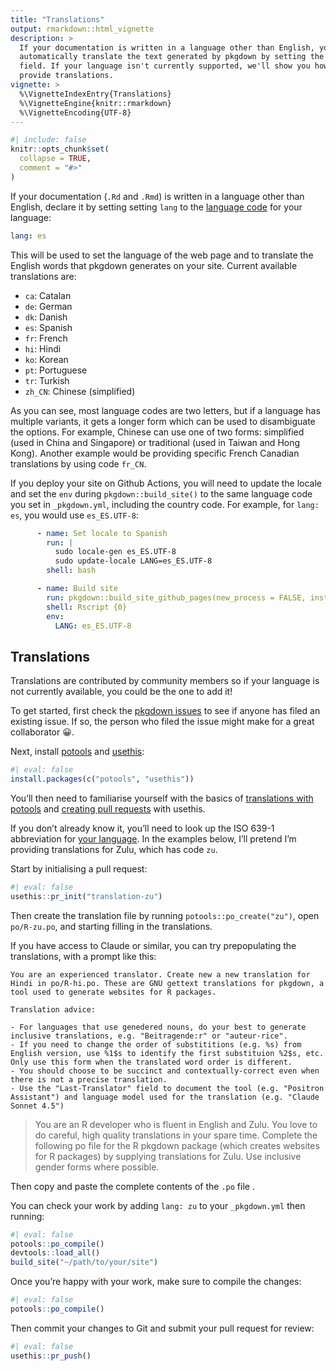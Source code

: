 ```yaml
---
title: "Translations"
output: rmarkdown::html_vignette
description: >
  If your documentation is written in a language other than English, you can
  automatically translate the text generated by pkgdown by setting the `lang`
  field. If your language isn't currently supported, we'll show you how you can
  provide translations.
vignette: >
  %\VignetteIndexEntry{Translations}
  %\VignetteEngine{knitr::rmarkdown}
  %\VignetteEncoding{UTF-8}
---
```


```r
#| include: false
knitr::opts_chunk$set(
  collapse = TRUE,
  comment = "#>"
)
```

If your documentation (`.Rd` and `.Rmd`) is written in a language other than English, declare it by setting setting `lang` to the [language code](https://en.wikipedia.org/wiki/List_of_ISO_639-1_codes) for your language:

``` yaml
lang: es
```

This will be used to set the language of the web page and to translate the English words that pkgdown generates on your site.
Current available translations are:

-   `ca`: Catalan
-   `de`: German
-   `dk`: Danish
-   `es`: Spanish
-   `fr`: French
-   `hi`: Hindi
-   `ko`: Korean
-   `pt`: Portuguese
-   `tr`: Turkish
-   `zh_CN`: Chinese (simplified)

As you can see, most language codes are two letters, but if a language has multiple variants, it gets a longer form which can be used to disambiguate the options. For example, Chinese can use one of two forms: simplified (used in China and Singapore) or traditional (used in Taiwan and Hong Kong). Another example would be providing specific French Canadian translations by using code `fr_CN`.

If you deploy your site on Github Actions, you will need to update the locale and set the `env` during `pkgdown::build_site()` to the same language code you set in `_pkgdown.yml`, including the country code. For example, for `lang: es`, you would use `es_ES.UTF-8`:

``` yaml
      - name: Set locale to Spanish
        run: |
          sudo locale-gen es_ES.UTF-8
          sudo update-locale LANG=es_ES.UTF-8
        shell: bash

      - name: Build site
        run: pkgdown::build_site_github_pages(new_process = FALSE, install = FALSE)
        shell: Rscript {0}
        env:
          LANG: es_ES.UTF-8
```
## Translations

Translations are contributed by community members so if your language is not currently available, you could be the one to add it!

To get started, first check the [pkgdown issues](https://github.com/r-lib/pkgdown/issues) to see if anyone has filed an existing issue. If so, the person who filed the issue might make for a great collaborator 😀.

Next, install [potools](https://michaelchirico.github.io/potools/) and [usethis](https://usethis.r-lib.org):

```r
#| eval: false
install.packages(c("potools", "usethis"))
```

You'll then need to familiarise yourself with the basics of [translations with potools](https://michaelchirico.github.io/potools/articles/translators.html) and [creating pull requests](https://usethis.r-lib.org/articles/pr-functions.html) with usethis.

If you don't already know it, you'll need to look up the ISO 639-1 abbreviation for [your language](https://en.wikipedia.org/wiki/List_of_ISO_639_language_codes). In the examples below, I'll pretend I'm providing translations for Zulu, which has code `zu`.

Start by initialising a pull request:

```r
#| eval: false
usethis::pr_init("translation-zu")
```

Then create the translation file by running `potools::po_create("zu")`, open `po/R-zu.po`, and starting filling in the translations.

If you have access to Claude or similar, you can try prepopulating the translations, with a prompt like this:

```
You are an experienced translator. Create new a new translation for Hindi in po/R-hi.po. These are GNU gettext translations for pkgdown, a tool used to generate websites for R packages.

Translation advice:

- For languages that use genedered nouns, do your best to generate inclusive translations, e.g. "Beitragende:r" or "auteur·rice".
- If you need to change the order of substititions (e.g. %s) from English version, use %1$s to identify the first substituion %2$s, etc. Only use this form when the translated word order is different.
- You should choose to be succinct and contextually-correct even when there is not a precise translation.
- Use the "Last-Translator" field to document the tool (e.g. "Positron Assistant") and language model used for the translation (e.g. "Claude Sonnet 4.5")
```

> You are an R developer who is fluent in English and Zulu. You love to do careful, high quality translations in your spare time. Complete the following po file for the R pkgdown package (which creates websites for R packages) by supplying translations for Zulu. Use inclusive gender forms where possible.

Then copy and paste the complete contents of the `.po` file .

You can check your work by adding `lang: zu` to your `_pkgdown.yml` then running:

```r
#| eval: false
potools::po_compile()
devtools::load_all()
build_site("~/path/to/your/site")
```

Once you're happy with your work, make sure to compile the changes:

```r
#| eval: false
potools::po_compile()
```

Then commit your changes to Git and submit your pull request for review:

```r
#| eval: false
usethis::pr_push()
```
